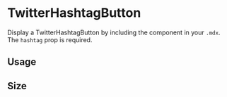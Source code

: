

<Meta title="Components/Twitter/TwitterHashtagButton" component={TwitterHashtagButton} />

# TwitterHashtagButton

Display a TwitterHashtagButton by including the component in your `.mdx`. The `hashtag` prop is required.

<ArgsTable of={TwitterHashtagButton} />

## Usage

<Canvas>
  <Story name="usage">
    <TwitterHashtagButton hashtag="#100DaysOfGatsby" />
  </Story>
</Canvas>

## Size

<Canvas>
  <Story name="size">
    <TwitterHashtagButton hashtag="#100DaysOfGatsby" size="large" />
  </Story>
</Canvas>
